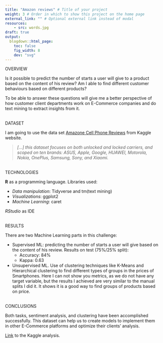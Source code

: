```yaml
---
title: "Amazon reviews" # Title of your project
weight: 3 # Order in which to show this project on the home page
external_link: "" # Optional external link instead of modal
resources:
    - src: words.jpg
draft: true
output: 
  blogdown::html_page:
    toc: false
    fig_width: 8
    dev: "svg"
---
```


OVERVIEW

Is it possible to predict the number of starts a user will give to a product based on the content of his review? Am I able to find different customer behaviours based on different products?

To be able to answer these questions will give me a better perspective of how customer client departments work on E-Commerce companies and do text mining to extract insights from it.

\
DATASET

I am going to use the data set [Amazone Cell Phone Reviews](https://www.kaggle.com/grikomsn/amazon-cell-phones-reviews) from Kaggle website.

> *[...] this dataset focuses on both unlocked and locked carriers, and scoped on ten brands: ASUS, Apple, Google, HUAWEI, Motorola, Nokia, OnePlus, Samsung, Sony, and Xiaomi.*

\
TECHNOLOGIES

**R** as a programming language. Libraries used:

* *Data manipulation*: Tidyverse and tm(text mining)
* *Visualizations*: ggplot2
* *Machine Learning*: caret

*RStudio* as IDE

\
RESULTS

There are two Machine Learning parts in this challenge:

+ Supervised ML: predicting the number of starts a user will give based on the content of his review. Results on test (75%/25% split):
    - Accuracy: 84%
    - Kappa: 0.63

+ Unsupervised ML. Use of clustering techniques like K-Means and Hierarchical clustering to find different types of groups in the prices of Smartphones. Here I can not show you metrics, as we do not have any target variable, but the results I achieved are very similar to the manual splits I did it. It shows it is a good way to find groups of products based on price.

\
CONCLUSIONS

Both tasks, sentiment analysis, and clustering have been accomplished successfully. This dataset can help us to create models to implement them in other E-Commerce platforms and optimize their clients' analysis.

[Link]() to the Kaggle analysis.